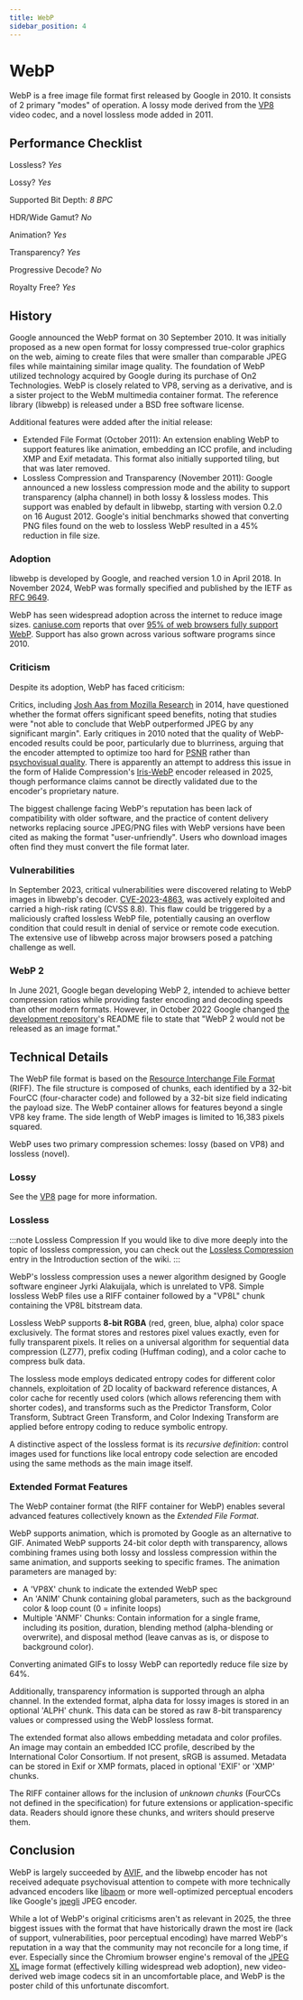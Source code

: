 ```yaml
---
title: WebP
sidebar_position: 4
---
```


# WebP

WebP is a free image file format first released by Google in 2010. It consists of 2 primary "modes" of operation. A lossy mode derived from the [VP8](../video/VP8.mdx) video codec, and a novel lossless mode added in 2011.

## Performance Checklist

Lossless? *Yes*

Lossy? *Yes*

Supported Bit Depth:
*8 BPC*

HDR/Wide Gamut? *No*

Animation? *Yes*

Transparency? *Yes*

Progressive Decode? *No*

Royalty Free? *Yes*

## History

Google announced the WebP format on 30 September 2010. It was initially proposed as a new open format for lossy compressed true-color graphics on the web, aiming to create files that were smaller than comparable JPEG files while maintaining similar image quality. The foundation of WebP utilized technology acquired by Google during its purchase of On2 Technologies. WebP is closely related to VP8, serving as a derivative, and is a sister project to the WebM multimedia container format. The reference library (libwebp) is released under a BSD free software license.

Additional features were added after the initial release:

- Extended File Format (October 2011): An extension enabling WebP to support features like animation, embedding an ICC profile, and including XMP and Exif metadata. This format also initially supported tiling, but that was later removed.
- Lossless Compression and Transparency (November 2011): Google announced a new lossless compression mode and the ability to support transparency (alpha channel) in both lossy & lossless modes. This support was enabled by default in libwebp, starting with version 0.2.0 on 16 August 2012. Google's initial benchmarks showed that converting PNG files found on the web to lossless WebP resulted in a 45% reduction in file size.

### Adoption

libwebp is developed by Google, and reached version 1.0 in April 2018. In November 2024, WebP was formally specified and published by the IETF as [RFC 9649](https://www.rfc-editor.org/rfc/rfc9649).

WebP has seen widespread adoption across the internet to reduce image sizes. [caniuse.com](https://caniuse.com) reports that over [95% of web browsers fully support WebP](https://caniuse.com/?search=webp). Support has also grown across various software programs since 2010.

### Criticism

Despite its adoption, WebP has faced criticism:

Critics, including [Josh Aas from Mozilla Research](https://research.mozilla.org/2014/07/15/mozilla-advances-jpeg-encoding-with-mozjpeg-2-0/) in 2014, have questioned whether the format offers significant speed benefits, noting that studies were "not able to conclude that WebP outperformed JPEG by any significant margin". Early critiques in 2010 noted that the quality of WebP-encoded results could be poor, particularly due to blurriness, arguing that the encoder attempted to optimize too hard for [PSNR](../metrics/PSNR.mdx) rather than [psychovisual quality](../introduction/psychovisual.mdx). There is apparently an attempt to address this issue in the form of Halide Compression's [Iris-WebP](https://halide.cx/iris/) encoder released in 2025, though performance claims cannot be directly validated due to the encoder's proprietary nature.

The biggest challenge facing WebP's reputation has been lack of compatibility with older software, and the practice of content delivery networks replacing source JPEG/PNG files with WebP versions have been cited as making the format "user-unfriendly". Users who download images often find they must convert the file format later.

### Vulnerabilities

In September 2023, critical vulnerabilities were discovered relating to WebP images in libwebp's decoder. [CVE-2023-4863](https://www.cve.org/CVERecord?id=CVE-2023-4863), was actively exploited and carried a high-risk rating (CVSS 8.8). This flaw could be triggered by a maliciously crafted lossless WebP file, potentially causing an overflow condition that could result in denial of service or remote code execution. The extensive use of libwebp across major browsers posed a patching challenge as well.

### WebP 2

In June 2021, Google began developing WebP 2, intended to achieve better compression ratios while providing faster encoding and decoding speeds than other modern formats. However, in October 2022 Google changed [the development repository](https://chromium.googlesource.com/codecs/libwebp2/)'s README file to state that "WebP 2 would not be released as an image format."

## Technical Details

The WebP file format is based on the [Resource Interchange File Format](https://en.wikipedia.org/wiki/Resource_Interchange_File_Format) (RIFF). The file structure is composed of chunks, each identified by a 32-bit FourCC (four-character code) and followed by a 32-bit size field indicating the payload size. The WebP container allows for features beyond a single VP8 key frame. The side length of WebP images is limited to 16,383 pixels squared.

WebP uses two primary compression schemes: lossy (based on VP8) and lossless (novel).

### Lossy

See the [VP8](../video/VP8.mdx) page for more information.

### Lossless

:::note Lossless Compression
If you would like to dive more deeply into the topic of lossless compression, you can check out the [Lossless Compression](../introduction/lossless.mdx) entry in the Introduction section of the wiki.
:::

WebP's lossless compression uses a newer algorithm designed by Google software engineer Jyrki Alakuijala, which is unrelated to VP8. Simple lossless WebP files use a RIFF container followed by a "VP8L" chunk containing the VP8L bitstream data.

Lossless WebP supports **8-bit RGBA** (red, green, blue, alpha) color space exclusively. The format stores and restores pixel values exactly, even for fully transparent pixels. It relies on a universal algorithm for sequential data compression (LZ77), prefix coding (Huffman coding), and a color cache to compress bulk data.

The lossless mode employs dedicated entropy codes for different color channels, exploitation of 2D locality of backward reference distances, A color cache for recently used colors (which allows referencing them with shorter codes), and transforms such as the Predictor Transform, Color Transform, Subtract Green Transform, and Color Indexing Transform are applied before entropy coding to reduce symbolic entropy.

A distinctive aspect of the lossless format is its *recursive definition*: control images used for functions like local entropy code selection are encoded using the same methods as the main image itself.

### Extended Format Features

The WebP container format (the RIFF container for WebP) enables several advanced features collectively known as the *Extended File Format*.

WebP supports animation, which is promoted by Google as an alternative to GIF. Animated WebP supports 24-bit color depth with transparency, allows combining frames using both lossy and lossless compression within the same animation, and supports seeking to specific frames. The animation parameters are managed by:
- A 'VP8X' chunk to indicate the extended WebP spec
- An 'ANIM' Chunk containing global parameters, such as the background color & loop count (0 = infinite loops)
- Multiple 'ANMF' Chunks: Contain information for a single frame, including its position, duration, blending method (alpha-blending or overwrite), and disposal method (leave canvas as is, or dispose to background color).

Converting animated GIFs to lossy WebP can reportedly reduce file size by 64%.

Additionally, transparency information is supported through an alpha channel. In the extended format, alpha data for lossy images is stored in an optional 'ALPH' chunk. This data can be stored as raw 8-bit transparency values or compressed using the WebP lossless format.

The extended format also allows embedding metadata and color profiles. An image may contain an embedded ICC profile, described by the International Color Consortium. If not present, sRGB is assumed. Metadata can be stored in Exif or XMP formats, placed in optional 'EXIF' or 'XMP' chunks.

The RIFF container allows for the inclusion of *unknown chunks* (FourCCs not defined in the specification) for future extensions or application-specific data. Readers should ignore these chunks, and writers should preserve them.

## Conclusion

WebP is largely succeeded by [AVIF](./AVIF.mdx), and the libwebp encoder has not received adequate psychovisual attention to compete with more technically advanced encoders like [libaom](../encoders/aomenc.mdx) or more well-optimized perceptual encoders like Google's [jpegli](https://github.com/google/jpegli) JPEG encoder.

While a lot of WebP's original criticisms aren't as relevant in 2025, the three biggest issues with the format that have historically drawn the most ire (lack of support, vulnerabilities, poor perceptual encoding) have marred WebP's reputation in a way that the community may not reconcile for a long time, if ever. Especially since the Chromium browser engine's removal of the [JPEG XL](./JXL.mdx) image format (effectively killing widespread web adoption), new video-derived web image codecs sit in an uncomfortable place, and WebP is the poster child of this unfortunate discomfort.
